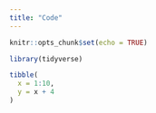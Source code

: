 ```yaml
---
title: "Code"
---
```


```r
knitr::opts_chunk$set(echo = TRUE)

library(tidyverse)
```

```r
tibble(
  x = 1:10,
  y = x + 4
)
```
